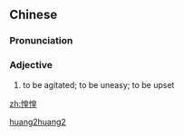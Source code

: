 ==Chinese==
{{zh-forms}}

===Pronunciation===
{{zh-pron
|m=huánghuáng
|mn=hông-hông
|cat=a
}}

===Adjective===
{{zh-adj}}

# {{lb|zh|literary}} to be agitated; to be uneasy; to be upset

[[Category:Mandarin literary terms|huang2huang2]]

[[zh:惶惶]]